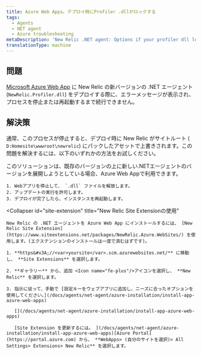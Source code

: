 ```yaml
---
title: Azure Web Apps。デプロイ時にProfiler .dllがロックする
tags:
  - Agents
  - NET agent
  - Azure troubleshooting
metaDescription: 'New Relic .NET agent: Options if your profiler dll locks when deploying your Azure Web App.'
translationType: machine
---
```


## 問題

[Microsoft Azure Web App](/docs/agents/net-agent/azure-installation/install-app-azure-web-apps) に New Relic の新バージョンの .NET エージェント (`NewRelic.Profiler.dll`) をデプロイする際に、エラーメッセージが表示され、プロセスを停止または再起動するまで続行できません。

## 解決策

通常、このプロセスが停止すると、デプロイ時に New Relic がサイトルート ( `D:Homesite\wwwroot\newrelic`) にパックしたアセットで上書きされます。この問題を解決するには、以下のいずれかの方法をお試しください。

<CollapserGroup>
  <Collapser
    id="stop-dll-deploy"
    title="ファイルのリリースを停止する"
  >
    このソリューションは、既存のバージョンの上に新しい.NETエージェントのバージョンを展開しようとしている場合、Azure Web Appで利用できます。

    1. Webアプリを停止して、 `.dll` ファイルを解放します。
    2. アップデートの実行を許可します。
    3. デプロイが完了したら、インスタンスを再起動します。
  </Collapser>

  <Collapser
    id="site-extension"
    title="New Relic Site Extensionの使用"
  >
    New Relic の .NET エージェントを Azure Web App にインストールするには、 [New Relic Site Extension](https://www.siteextensions.net/packages/NewRelic.Azure.WebSites/) を使用します。(エクステンションのインストールは一度で済むはずです)。

    1. **https&#x3A;//<var>yoursite</var>.scm.azurewebsites.net/** に移動し、 **Site Extensions** を選択します。

    2. **ギャラリー** から、追加 <Icon name="fe-plus"/>アイコンを選択し、 **New Relic** を選択します。

    3. 指示に従って、手動で [設定キーをウェブアプリに追加し、ニーズに合ったオプションを使用してください。](/docs/agents/net-agent/azure-installation/install-app-azure-web-apps)

       [](/docs/agents/net-agent/azure-installation/install-app-azure-web-apps)

       [Site Extension を更新するには。 ](/docs/agents/net-agent/azure-installation/install-app-azure-web-apps)[Azure Portal](https://portal.azure.com) から、 **WebApps> (自分のサイトを選択)> All Settings> Extensions> New Relic** を選択します。
  </Collapser>
</CollapserGroup>